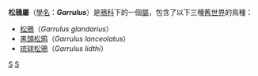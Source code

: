 {{Automatic taxobox
| taxon = Garrulus
| authority = [[馬蒂蘭·雅克·布里松|Brisson]], 1760
| image = Garrulus glandarius B Luc Viatour.jpg
| image_caption=[[松鴉|松鴉]]（''Garrulus glandarius''）
}}

'''松鴉屬'''（[[學名|學名]]：'''''Garrulus'''''）是[[鴉科|鴉科]]下的一個[[屬_(生物)|屬]]，包含了以下三種[[舊世界|舊世界]]的鳥種：
*[[松鴉|松鴉]]（''Garrulus glandarius''）
*[[黑頭松鸦|黑頭松鸦]]（''Garrulus lanceolatus''）
*[[琉球松鴉|琉球松鴉]]（''Garrulus lidthi''）

{{Taxonbar}}

[[Category:松鴉屬|S]]
[[Category:1760年描述的分类群|S]]